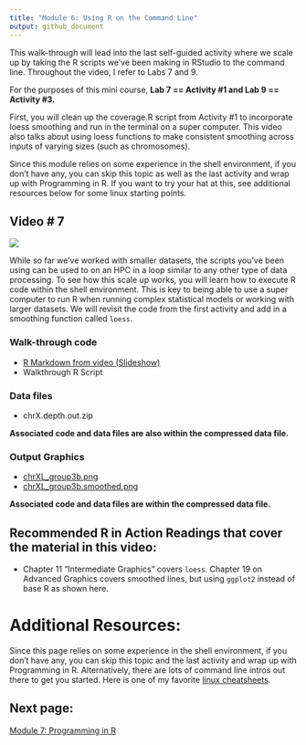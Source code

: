 ```yaml
---
title: "Module 6: Using R on the Command Line"
output: github_document
---
```


This walk-through will lead into the last self-guided activity where we scale up by taking the R scripts we've been making in RStudio to the command line. Throughout the video, I refer to Labs 7 and 9. 

For the purposes of this mini course, **Lab 7 == Activity #1 and Lab 9 == Activity #3.** 

First, you will clean up the coverage.R script from Activity #1 to incorporate loess smoothing and run in the terminal on a super computer. This video also talks about using loess functions to make consistent smoothing across inputs of varying sizes (such as chromosomes). 

Since this module relies on some experience in the shell environment, if you don't have any, you can skip this topic as well as the last activity and wrap up with Programming in R. If you want to try your hat at this, see additional resources below for some linux starting points.

## Video # 7

[![](images/video_7.jpg)](https://youtu.be/kXAStC4maNA)

While so far we've worked with smaller datasets, the scripts you've been using can be used to on an HPC in a loop similar to any other type of data processing. To see how this scale up works, you will learn how to  execute R code within the shell environment. This is key to being able to use a super computer to run R when running complex statistical models or working with larger datasets. We will revisit the code from the first activity and add in a smoothing function called `loess`. 

### Walk-through code

* [R Markdown from video (Slideshow)](docs/4.05.R_on_CL.html) 
* Walkthrough R Script

### Data files

* chrX.depth.out.zip

**Associated code and data files are also within the compressed data file.**

### Output Graphics

* [chrXL_group3b.png](images/chrXL_group3b.png)
* [chrXL_group3b.smoothed.png](images/chrXL_group3b.smoothed.png)

**Associated code and data files are within the compressed data file.**

## Recommended R in Action Readings that cover the material in this video:
* Chapter 11 "Intermediate Graphics" covers `loess`. Chapter 19 on Advanced Graphics covers smoothed lines, but using `ggplot2` instead of base R as shown here. 

# Additional Resources:
Since this page relies on some experience in the shell environment, if you don't have any, you can skip this topic and the last activity and wrap up with Programming in R. Alternatively, there are lots of command line intros out there to get you started. Here is one of my favorite [linux cheatsheets](https://ubuntudanmark.dk/filer/fwunixref.pdf).

## Next page:

[Module 7: Programming in R](docs/module7.html)
